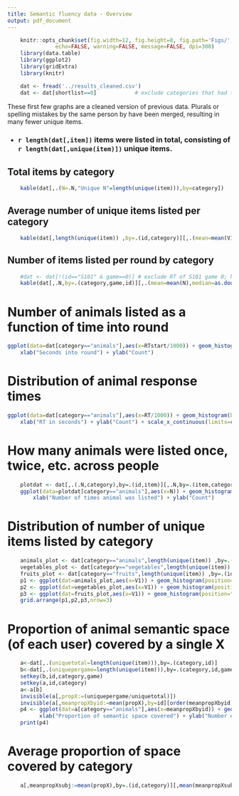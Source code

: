 ```yaml
---
title: Semantic fluency data - Overview
output: pdf_document
---
```


```r
    knitr::opts_chunk$set(fig.width=12, fig.height=8, fig.path='Figs/',
               echo=FALSE, warning=FALSE, message=FALSE, dpi=300)
    library(data.table)
    library(ggplot2)
    library(gridExtra)
    library(knitr)

    dat <- fread('../results_cleaned.csv')
    dat <- dat[shortlist==0]            # exclude categories that had to be re-done for now
```

These first few graphs are a cleaned version of previous data. Plurals or spelling mistakes
by the same person by have been merged, resulting in many fewer unique items.

- ### `r length(dat[,item])` items were listed in total, consisting of `r length(dat[,unique(item)])` unique items.

## Total items by category

```r
    kable(dat[,.(N=.N,"Unique N"=length(unique(item))),by=category])
```

## Average number of unique items listed per category

```r
    kable(dat[,length(unique(item)) ,by=.(id,category)][,.(mean=mean(V1),median=median(V1)),by=category])
```

## Number of items listed per round by category

```r
    #dat <- dat[!(id=="S101" & game==0)] # exclude RT of S101 game 0; he entered a bunch of items on the same line
    kable(dat[,.N,by=.(category,game,id)][,.(mean=mean(N),median=as.double(median(N))),by=category])
```

# Number of animals listed as a function of time into round
```r
ggplot(data=dat[category=="animals"],aes(x=RTstart/1000)) + geom_histogram(binwidth=5) +
    xlab("Seconds into round") + ylab("Count")
```

# Distribution of animal response times
```r
ggplot(data=dat[category=="animals"],aes(x=RT/1000)) + geom_histogram(binwidth=0.5) +
    xlab("RT in seconds") + ylab("Count") + scale_x_continuous(limits=c(0,20))
```

# How many animals were listed once, twice, etc. across people
```r
    plotdat <- dat[,.(.N,category),by=.(id,item)][,.N,by=.(item,category)]
    ggplot(data=plotdat[category=="animals"],aes(x=N)) + geom_histogram(binwidth=1) +
        xlab("Number of times animal was listed") + ylab("Count")
```

# Distribution of number of unique items listed by category
```r
    animals_plot <- dat[category=="animals",length(unique(item)) ,by=.(id,category)]
    vegetables_plot <- dat[category=="vegetables",length(unique(item)) ,by=.(id,category)]
    fruits_plot <- dat[category=="fruits",length(unique(item)) ,by=.(id,category)]
    p1 <- ggplot(dat=animals_plot,aes(x=V1)) + geom_histogram(position="dodge",binwidth=10) + xlab("Number of unique animals listed") + ylab("People")
    p2 <- ggplot(dat=vegetables_plot,aes(x=V1)) + geom_histogram(position="dodge",binwidth=10) + xlab("Number of unique vegetables listed") + ylab("People")
    p3 <- ggplot(dat=fruits_plot,aes(x=V1)) + geom_histogram(position="dodge",binwidth=10) + xlab("Number of unique fruits listed") + ylab("People")
    grid.arrange(p1,p2,p3,nrow=3)   
```

# Proportion of animal semantic space (of each user) covered by a single X
```r
    a<-dat[,.(uniquetotal=length(unique(item))),by=.(category,id)]
    b<-dat[,.(uniquepergame=length(unique(item))),by=.(category,id,game)]
    setkey(b,id,category,game)
    setkey(a,id,category)
    a<-a[b]
    invisible(a[,propX:=(uniquepergame/uniquetotal)])
    invisible(a[,meanpropXbyid:=mean(propX),by=id][order(meanpropXbyid)])
    p4 <- ggplot(dat=a[category=="animals"],aes(x=meanpropXbyid)) + geom_histogram(binwidth=.05) + 
          xlab("Proportion of semantic space covered") + ylab("Number of Xs")
    print(p4)
```

# Average proportion of space covered by category
```r
    a[,meanpropXsubj:=mean(propX),by=.(id,category)][,mean(meanpropXsubj),by=category]
```

